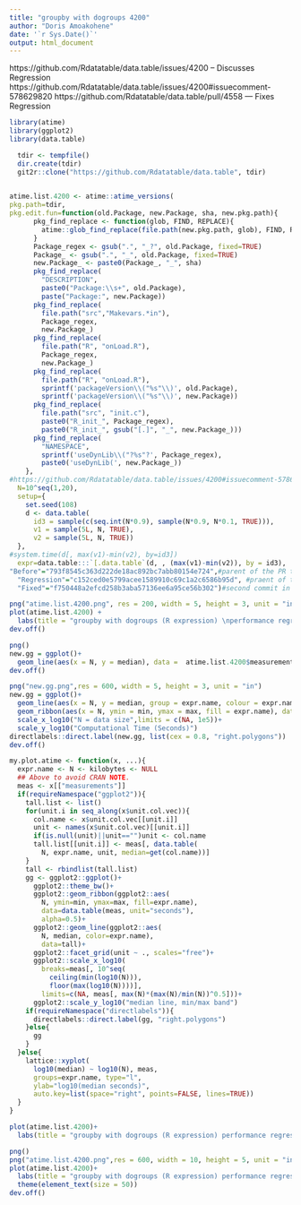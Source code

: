 ```yaml
---
title: "groupby with dogroups 4200"
author: "Doris Amoakohene"
date: '`r Sys.Date()`'
output: html_document
---
```



https://github.com/Rdatatable/data.table/issues/4200 -- Discusses Regression
https://github.com/Rdatatable/data.table/issues/4200#issuecomment-578629820
https://github.com/Rdatatable/data.table/pull/4558 --- Fixes Regression

```r

library(atime)
library(ggplot2)
library(data.table)

```

```r
  tdir <- tempfile()
  dir.create(tdir)
  git2r::clone("https://github.com/Rdatatable/data.table", tdir)
  
```


```r

atime.list.4200 <- atime::atime_versions(
pkg.path=tdir,
pkg.edit.fun=function(old.Package, new.Package, sha, new.pkg.path){
      pkg_find_replace <- function(glob, FIND, REPLACE){
        atime::glob_find_replace(file.path(new.pkg.path, glob), FIND, REPLACE)
      }
      Package_regex <- gsub(".", "_?", old.Package, fixed=TRUE)
      Package_ <- gsub(".", "_", old.Package, fixed=TRUE)
      new.Package_ <- paste0(Package_, "_", sha)
      pkg_find_replace(
        "DESCRIPTION", 
        paste0("Package:\\s+", old.Package),
        paste("Package:", new.Package))
      pkg_find_replace(
        file.path("src","Makevars.*in"),
        Package_regex,
        new.Package_)
      pkg_find_replace(
        file.path("R", "onLoad.R"),
        Package_regex,
        new.Package_)
      pkg_find_replace(
        file.path("R", "onLoad.R"),
        sprintf('packageVersion\\("%s"\\)', old.Package),
        sprintf('packageVersion\\("%s"\\)', new.Package))
      pkg_find_replace(
        file.path("src", "init.c"),
        paste0("R_init_", Package_regex),
        paste0("R_init_", gsub("[.]", "_", new.Package_)))
      pkg_find_replace(
        "NAMESPACE",
        sprintf('useDynLib\\("?%s"?', Package_regex),
        paste0('useDynLib(', new.Package_))
    },
#https://github.com/Rdatatable/data.table/issues/4200#issuecomment-578629820, link to the setup code
  N=10^seq(1,20),
  setup={ 
    set.seed(108)
    d <- data.table(
      id3 = sample(c(seq.int(N*0.9), sample(N*0.9, N*0.1, TRUE))),
      v1 = sample(5L, N, TRUE),
      v2 = sample(5L, N, TRUE))
  },
#system.time(d[, max(v1)-min(v2), by=id3])
  expr=data.table:::`[.data.table`(d, , (max(v1)-min(v2)), by = id3),
"Before"="793f8545c363d222de18ac892bc7abb80154e724",#parent of the PR that introduced the regression(https://github.com/Rdatatable/data.table/commit/4aadde8f5a51cd7c8f3889964e7280432ec65bbc) as stated here (https://github.com/Rdatatable/data.table/issues/4200#issuecomment-646111420) https://github.com/Rdatatable/data.table/commit/793f8545c363d222de18ac892bc7abb80154e724
  "Regression"="c152ced0e5799acee1589910c69c1a2c6586b95d", #praent of the first commit in the PR (https://github.com/Rdatatable/data.table/commit/15f0598b9828d3af2eb8ddc9b38e0356f42afe4f)
  "Fixed"="f750448a2efcd258b3aba57136ee6a95ce56b302")#second commit in the PR that fixes the regression(https://github.com/Rdatatable/data.table/pull/4558/commits)
```


```r
png("atime.list.4200.png", res = 200, width = 5, height = 3, unit = "in")
plot(atime.list.4200) +
  labs(title = "groupby with dogroups (R expression) \nperformance regression", )
dev.off()
```





```r
png()
new.gg = ggplot()+
  geom_line(aes(x = N, y = median), data =  atime.list.4200$measurements)
dev.off()

```


```r

png("new.gg.png",res = 600, width = 5, height = 3, unit = "in")
new.gg = ggplot()+
  geom_line(aes(x = N, y = median, group = expr.name, colour = expr.name), data =  atime.list.4200$measurements)+
  geom_ribbon(aes(x = N, ymin = min, ymax = max, fill = expr.name), data = atime.list.4200$measurements, alpha = 0.5 )+
  scale_x_log10("N = data size",limits = c(NA, 1e5))+
  scale_y_log10("Computational Time (Seconds)")
directlabels::direct.label(new.gg, list(cex = 0.8, "right.polygons"))
dev.off()
```













```r
my.plot.atime <- function(x, ...){
  expr.name <- N <- kilobytes <- NULL
  ## Above to avoid CRAN NOTE.
  meas <- x[["measurements"]]
  if(requireNamespace("ggplot2")){
    tall.list <- list()
    for(unit.i in seq_along(x$unit.col.vec)){
      col.name <- x$unit.col.vec[[unit.i]]
      unit <- names(x$unit.col.vec)[[unit.i]]
      if(is.null(unit)||unit=="")unit <- col.name
      tall.list[[unit.i]] <- meas[, data.table(
        N, expr.name, unit, median=get(col.name))]
    }
    tall <- rbindlist(tall.list)
    gg <- ggplot2::ggplot()+
      ggplot2::theme_bw()+
      ggplot2::geom_ribbon(ggplot2::aes(
        N, ymin=min, ymax=max, fill=expr.name),
        data=data.table(meas, unit="seconds"),
        alpha=0.5)+
      ggplot2::geom_line(ggplot2::aes(
        N, median, color=expr.name),
        data=tall)+
      ggplot2::facet_grid(unit ~ ., scales="free")+
      ggplot2::scale_x_log10(
        breaks=meas[, 10^seq(
          ceiling(min(log10(N))),
          floor(max(log10(N))))],
        limits=c(NA, meas[, max(N)*(max(N)/min(N))^0.5]))+
      ggplot2::scale_y_log10("median line, min/max band")
    if(requireNamespace("directlabels")){
      directlabels::direct.label(gg, "right.polygons")
    }else{
      gg
    }
  }else{
    lattice::xyplot(
      log10(median) ~ log10(N), meas, 
      groups=expr.name, type="l", 
      ylab="log10(median seconds)",
      auto.key=list(space="right", points=FALSE, lines=TRUE))
  }
}

```







```r
plot(atime.list.4200)+
  labs(title = "groupby with dogroups (R expression) performance regression")
```


```r
png()
png("atime.list.4200.png",res = 600, width = 10, height = 5, unit = "in")
plot(atime.list.4200)+
  labs(title = "groupby with dogroups (R expression) performance regression") +
  theme(element_text(size = 50))
dev.off()

```


